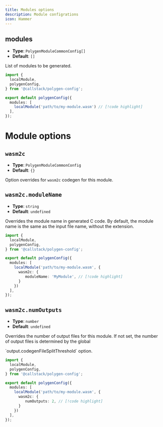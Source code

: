 ```yaml
---
title: Modules options
description: Module configrations
icon: Hammer
---
```



## modules

- __Type__: `PolygenModuleCommonConfig[]`
- __Default__: `[]`

List of modules to be generated.

```ts title="polygen.config.mjs"
import {
  localModule,
  polygenConfig,
} from '@callstack/polygen-config';

export default polygenConfig({
  modules: [
    localModule('path/to/my-module.wasm') // [!code highlight]
  ],
});
```

<DocTable path="../packages/polygen-config/src/helpers.ts" name="localModule" />
<DocTable path="../packages/polygen-config/src/helpers.ts" name="externalModule" />

# Module options

## `wasm2c`

- __Type__: `PolygenModuleCommonConfig`
- __Default__: `{}`

Option overrides for `wasm2c` codegen for this module.

## `wasm2c.moduleName`

- __Type__: `string`
- __Default__: `undefined`

Overrides the module name in generated C code. By default, the module name is the same as the input file name, without the extension.

```ts title="polygen.config.mjs"
import {
  localModule,
  polygenConfig,
} from '@callstack/polygen-config';

export default polygenConfig({
  modules: [
    localModule('path/to/my-module.wasm', {
      wasm2c: {
         moduleName: 'MyModule', // [!code highlight]
      }
    })
  ],
});
```

## `wasm2c.numOutputs`

- __Type__: `number`
- __Default__: `undefined`

Overrides the number of output files for this module.
If not set, the number of output files is determined by the global
<Link href="output#codegenfilesplitthreshold">`output.codegenFileSplitThreshold` option</Link>.

```ts title="polygen.config.mjs"
import {
  localModule,
  polygenConfig,
} from '@callstack/polygen-config';

export default polygenConfig({
  modules: [
    localModule('path/to/my-module.wasm', {
      wasm2c: {
         numOutputs: 2, // [!code highlight]
      }
    })
  ],
});
```
